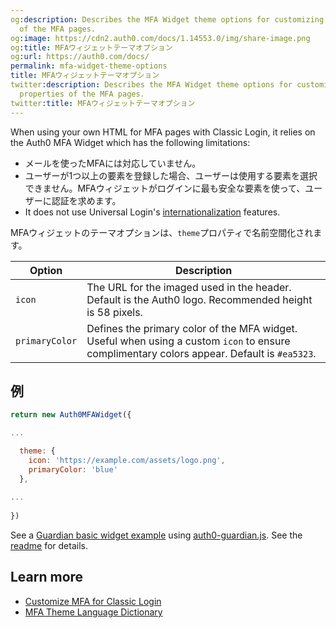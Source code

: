 ```yaml
---
og:description: Describes the MFA Widget theme options for customizing the theme properties
  of the MFA pages.
og:image: https://cdn2.auth0.com/docs/1.14553.0/img/share-image.png
og:title: MFAウィジェットテーマオプション
og:url: https://auth0.com/docs/
permalink: mfa-widget-theme-options
title: MFAウィジェットテーマオプション
twitter:description: Describes the MFA Widget theme options for customizing the theme
  properties of the MFA pages.
twitter:title: MFAウィジェットテーマオプション
---
```


When using your own HTML for <Tooltip tip="Multi-factor authentication (MFA): User authentication process that uses a factor in addition to username and password such as a code via SMS." cta="View Glossary" href="/docs/glossary?term=MFA">MFA</Tooltip> pages with Classic Login, it relies on the Auth0 MFA Widget which has the following limitations:

* メールを使ったMFAには対応していません。
* ユーザーが1つ以上の要素を登録した場合、ユーザーは使用する要素を選択できません。MFAウィジェットがログインに最も安全な要素を使って、ユーザーに認証を求めます。
* It does not use <Tooltip tip="Universal Login: Your application redirects to Universal Login, hosted on Auth0's Authorization Server, to verify a user's identity." cta="View Glossary" href="/docs/glossary?term=Universal+Login">Universal Login</Tooltip>'s [internationalization](/docs/customize/internationalization-and-localization/universal-login-internationalization) features.

MFAウィジェットのテーマオプションは、`theme`プロパティで名前空間化されます。

<table class="table"><thead>
<tr>
<th>Option</th>
<th>Description</th>
</tr>
</thead>
<tbody>
<tr>
<td><code>icon</code></td>
<td>The URL for the imaged used in the header. Default is the Auth0 logo. Recommended height is 58 pixels.</td>
</tr>
<tr>
<td><code>primaryColor</code></td>
<td>Defines the primary color of the MFA widget. Useful when using a custom <code>icon</code> to ensure complimentary colors appear. Default is <code>#ea5323</code>.</td>
</tr>
</tbody>
</table>

## 例

```js lines
return new Auth0MFAWidget({

...

  theme: {
    icon: 'https://example.com/assets/logo.png',
    primaryColor: 'blue'
  },
  
...  
  
})
```






See a [Guardian basic widget example](https://github.com/auth0/auth0-guardian.js/blob/master/example/basic_widget.html) using [auth0-guardian.js](https://github.com/auth0/auth0-guardian.js). See the [readme](https://github.com/auth0/auth0-guardian.js/tree/master/example) for details.

## Learn more

* [Customize MFA for Classic Login](/docs/secure/multi-factor-authentication/customize-mfa/customize-mfa-classic-login)
* [MFA Theme Language Dictionary](/docs/secure/multi-factor-authentication/customize-mfa/mfa-theme-language-dictionary)